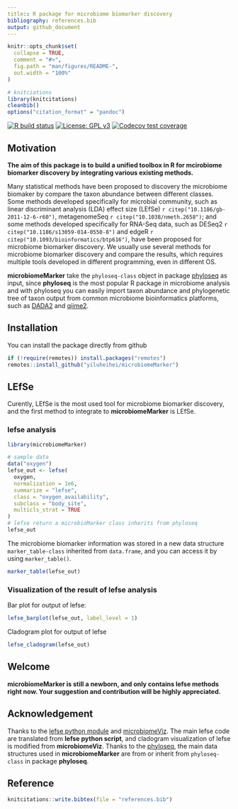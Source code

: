 ```yaml
---
title:: R package for microbiome biomarker discovery
bibliography: references.bib
output: github_document
---
```


<!-- README.md is generated from README.Rmd. Please edit that file -->

```r
knitr::opts_chunk$set(
  collapse = TRUE,
  comment = "#>",
  fig.path = "man/figures/README-",
  out.width = "100%"
)

# knitciations
library(knitcitations)
cleanbib()
options("citation_format" = "pandoc")
```

<!-- badges: start -->
[![R build status](https://github.com/yiluheihei/microbiomeMarker/workflows/R-CMD-check/badge.svg)](https://github.com/yiluheihei/microbiomeMarker/actions)
[![License: GPL v3](https://img.shields.io/badge/License-GPLv3-blue.svg)](https://github.com/yiluheihei/microbiomeMarker/blob/master/LICENSE.md)
[![Codecov test coverage](https://codecov.io/gh/yiluheihei/microbiomeMarker/branch/master/graph/badge.svg)](https://codecov.io/gh/yiluheihei/microbiomeMarker?branch=master)
<!-- badges: end -->

## Motivation

**The aim of this package is to build a unified toolbox in R for mcirobiome 
biomarker discovery by integrating various existing methods.**

Many statistical methods have been proposed to discovery the microbiome biomaker
by compare the taxon abundance between different classes. Some methods developed 
specifically for microbial community, such as  linear discriminant analysis 
(LDA) effect size (LEfSe) `r citep("10.1186/gb-2011-12-6-r60")`, metagenomeSeq 
`r citep("10.1038/nmeth.2658")`; and some methods developed specifically for 
RNA-Seq data, such as DESeq2 `r citep("10.1186/s13059-014-0550-8")` and 
edgeR `r citep("10.1093/bioinformatics/btp616")`, have been proposed for 
microbiome biomarker discovery. We usually use several methods for microbiome 
biomarker discovery and compare the results, which requires multiple tools 
developed in different programming, even in different OS.

**microbiomeMarker** take the `phyloseq-class` object in package 
[phyloseq](https://github.com/joey711/phyloseq) as input, since **phyloseq** is 
the most popular R package in microbiome analysis and with phyloseq 
you can easily import taxon abundance and phylogenetic tree of taxon output from 
common microbiome bioinformatics platforms, such as 
[DADA2](https://benjjneb.github.io/dada2/) and [qiime2](https://qiime2.org/).

## Installation

You can install the package directly from github

```r
if (!require(remotes)) install.packages("remotes")
remotes::install_github("yiluheihei/microbiomeMarker")
```

## LEfSe

Curently, LEfSe is the most used tool for microbiome biomarker discovery, and 
the first method to integrate to **microbiomeMarker** is LEfSe.

### lefse analysis

```r
library(microbiomeMarker)

# sample data
data("oxygen")
lefse_out <- lefse(
  oxygen, 
  normalization = 1e6, 
  summarize = "lefse", 
  class = "oxygen_availability", 
  subclass = "body_site", 
  multicls_strat = TRUE
)
# lefse return a microbioMarker class inherits from phyloseq
lefse_out
```

The microbiome biomarker information was stored in a new data structure 
`marker_table-class` inherited from `data.frame`, and you can access it by 
using `marker_table()`.

```r
marker_table(lefse_out)
```

### Visualization of the result of lefse analysis

Bar plot for output of lefse:

```r
lefse_barplot(lefse_out, label_level = 1)
```

Cladogram plot for output of lefse

```r
lefse_cladogram(lefse_out)
```

## Welcome

**microbiomeMarker is still a newborn, and only contains lefse methods right now. 
Your suggestion and contribution will be highly appreciated.**

## Acknowledgement

Thanks to the 
[lefse python module](https://bitbucket.org/biobakery/biobakery/wiki/lefse) and
[microbiomeViz](https://github.com/lch14forever/microbiomeViz). The main lefse
code are translated from **lefse python script**, and cladogram visualization of 
lefse is modified from **microbiomeViz**. Thanks to the 
[phyloseq](https://github.com/joey711/phyloseq), 
the main data structures used in **microbiomeMarker** are from or inherit from 
`phyloseq-class` in package **phyloseq**.

## Reference

```r
knitcitations::write.bibtex(file = "references.bib")
```


